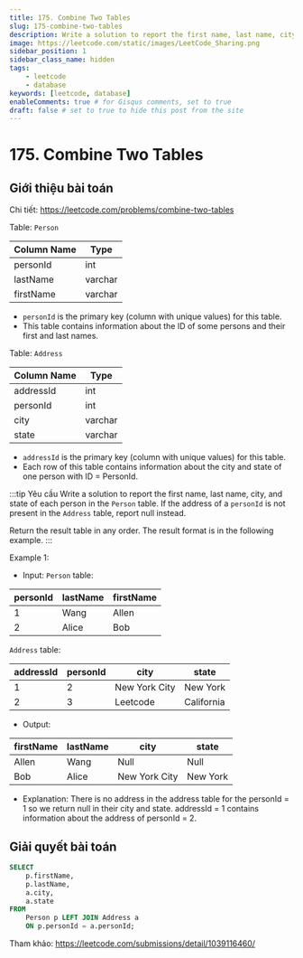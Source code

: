 ```yaml
---
title: 175. Combine Two Tables
slug: 175-combine-two-tables
description: Write a solution to report the first name, last name, city, and state of each person in the `Person` table. If the address of a `personId` is not present in the `Address` table, report null instead.
image: https://leetcode.com/static/images/LeetCode_Sharing.png
sidebar_position: 1
sidebar_class_name: hidden
tags:
    - leetcode
    - database
keywords: [leetcode, database]
enableComments: true # for Gisqus comments, set to true
draft: false # set to true to hide this post from the site
---
```


# 175. Combine Two Tables

## Giới thiệu bài toán

Chi tiết: https://leetcode.com/problems/combine-two-tables

Table: `Person`

| Column Name | Type    |
| ----------- | ------- |
| personId    | int     |
| lastName    | varchar |
| firstName   | varchar |

- `personId` is the primary key (column with unique values) for this table.
- This table contains information about the ID of some persons and their first and last names.
 

Table: `Address`

| Column Name | Type    |
| ----------- | ------- |
| addressId   | int     |
| personId    | int     |
| city        | varchar |
| state       | varchar |

- `addressId` is the primary key (column with unique values) for this table.
- Each row of this table contains information about the city and state of one person with ID = PersonId.

:::tip Yêu cầu
Write a solution to report the first name, last name, city, and state of each person in the `Person` table. If the address of a `personId` is not present in the `Address` table, report null instead. 

Return the result table in any order. The result format is in the following example.
:::
 
Example 1:

- Input: 
`Person` table:

| personId | lastName | firstName |
| -------- | -------- | --------- |
| 1        | Wang     | Allen     |
| 2        | Alice    | Bob       |

`Address` table:

| addressId | personId | city          | state      |
| --------- | -------- | ------------- | ---------- |
| 1         | 2        | New York City | New York   |
| 2         | 3        | Leetcode      | California |

- Output: 

| firstName | lastName | city          | state    |
| --------- | -------- | ------------- | -------- |
| Allen     | Wang     | Null          | Null     |
| Bob       | Alice    | New York City | New York |

- Explanation: 
There is no address in the address table for the personId = 1 so we return null in their city and state.
addressId = 1 contains information about the address of personId = 2.

## Giải quyết bài toán

```sql
SELECT
    p.firstName, 
    p.lastName, 
    a.city, 
    a.state
FROM 
    Person p LEFT JOIN Address a 
    ON p.personId = a.personId;
```

Tham khảo: https://leetcode.com/submissions/detail/1039116460/